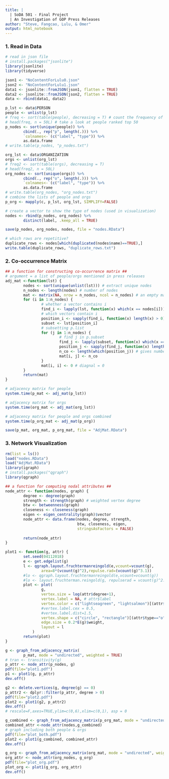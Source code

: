 ```yaml
---
title: |
  | SoDA 501 - Final Project
  | An Investigation of GOP Press Releases 
author: "Steve, Fangcao, Lulu, & Omer"
output: html_notebook
---
```


### 1. Read in Data

```r
# read in json file
# install.packages("jsonlite")
library(jsonlite)
library(tidyverse)

json1 <- "NoContentForLulu0.json"
json2 <- "NoContentForLulu1.json"
data1 <- jsonlite::fromJSON(json1, flatten = TRUE)
data2 <- jsonlite::fromJSON(json2, flatten = TRUE)
data <- rbind(data1, data2)

p_lst <- data$PERSON
people <- unlist(p_lst)
# freq <- sort(table(people), decreasing = T) # count the frequency of occurrences of each person
# head(freq, n = 50L) # take a look at people ranked top 50 
p_nodes <- sort(unique(people)) %>% 
        cbind(., rep("p", length(.))) %>%
        `colnames<-`(c("label", "type")) %>%
        as.data.frame
# write.table(p_nodes, "p_nodes.txt")

org_lst <- data$ORGANIZATION
orgs <- unlist(org_lst)
# freq2 <- sort(table(orgs), decreasing = T)
# head(freq2, n = 50L)
org_nodes <- sort(unique(orgs)) %>% 
        cbind(., rep("o", length(.))) %>%
        `colnames<-`(c("label", "type")) %>%
        as.data.frame
# write.table(org_nodes, "org_nodes.txt")
# combine the lists of people and orgs
p_org <- mapply(c, p_lst, org_lst, SIMPLIFY=FALSE)

# create a vector to show the type of nodes (used in visualization)
nodes <- rbind(p_nodes, org_nodes) %>% 
        distinct(label, .keep_all = TRUE)

save(p_nodes, org_nodes, nodes, file = "nodes.RData")

# which rows are repetitive?
duplicate_rows <- nodes[which(duplicated(nodes$name)==TRUE),]
write.table(duplicate_rows, "duplicate_rows.txt")
```

### 2. Co-occurrence Matrix

```r
## a function for constructing co-occurrence matrix ##
# argument = a list of people/orgs mentioned in press releases
adj_mat <-function(lst) {
        nodes <- sort(unique(unlist(lst))) # extract unique nodes
        n_nodes <- length(nodes) # number of nodes
        mat <- matrix(NA, nrow = n_nodes, ncol = n_nodes) # an empty matrix to store values of co-occurrence
        for (i in 1:n_nodes) {
                # whether a vector contains i
                find_i <- lapply(lst, function(x) which(x == nodes[i]))
                # which vectors contain i
                position_i <- sapply(find_i, function(x) length(x) > 0)
                subset <- lst[position_i]
                # subsetting p.list
                for (j in 1:n_nodes) {
                        # find j in p.subset
                        find_j <- lapply(subset, function(x) which(x == nodes[j]))
                        position_j <- sapply(find_j, function(x) length(x) > 0)
                        n_co <- length(which(position_j)) # gives number of co-occurrence
                        mat[i, j] <- n_co
                }
                mat[i, i] <- 0 # diagnal = 0
        }
        return(mat)
}        

# adjacency matrix for people
system.time(p_mat <- adj_mat(p_lst))

# adjacency matrix for orgs 
system.time(org_mat <- adj_mat(org_lst))

# adjacency matrix for people and orgs combined
system.time(p_org_mat <- adj_mat(p_org))

save(p_mat, org_mat, p_org_mat, file = "AdjMat.RData")

```

### 3. Network Visualization

```r
rm(list = ls())
load("nodes.RData")
load("AdjMat.RData")
library(igraph)
# install.packages("qgraph")
library(qgraph)

## a function for computing nodal attributes ##
node_attr <- function(nodes, graph) {
        degree <- degree(graph)
        strength <- strength(graph) # weighted vertex degree
        btw <- betweenness(graph)
        closeness <- closeness(graph)
        eigen <- eigen_centrality(graph)$vector
        node_attr <- data.frame(nodes, degree, strength, 
                                btw, closeness, eigen,
                                stringsAsFactors = FALSE)
        
        return(node_attr)
}

plot1 <- function(g, attr) {
        set.seed(04112018)
        e <- get.edgelist(g)
        l <- qgraph.layout.fruchtermanreingold(e,vcount=vcount(g), 
                area=8*(vcount(g)^2),repulse.rad=(vcount(g)^3.1))
        #lo <- qgraph.layout.fruchtermanreingold(e,vcount=vcount(g))
        #lo <- layout.fruchterman.reingold(g, repulserad = vcount(g)^2.8, area = vcount(g)^2.3, niter = 1000)
        plot <- plot(
                g, 
                vertex.size = log(attr$degree+1),
                vertex.label = NA, # attr$label
                vertex.color = c("lightseagreen", "lightsalmon")[(attr$type=="o") +1],
                #vertex.label.cex = 0.5,
                #vertex.label.dist=1.5,
                vertex.shape = c("circle", "rectangle")[(attr$type=="o") +1],
                edge.size = 0.2*E(g)$weight,
                layout = l
            )
        return(plot)
}

g <- graph_from_adjacency_matrix(
        p_mat, mode = "undirected", weighted = TRUE)
# tran <- transitivity(g)
p_attr <- node_attr(p_nodes, g)       
pdf(file="plot1.pdf")
p1 <- plot1(g, p_attr)
dev.off()

g2 <- delete.vertices(g, degree(g) == 0)
p_attr2 <- dplyr::filter(p_attr, degree > 0)
pdf(file="plot2.pdf")
plot2 <- plot1(g2, p_attr2)
dev.off()
# rescale=F,axes=TRUE,ylim=c(0,6),xlim=c(0,1), asp = 0

g_combined <- graph_from_adjacency_matrix(p_org_mat, mode = "undirected", weighted = TRUE)
combined_attr <-node_attr(nodes,g_combined)
# graph including both people & orgs
pdf(file="plot_both.pdf")
plot2 <- plot1(g_combined, combined_attr)
dev.off()

g_org <- graph_from_adjacency_matrix(org_mat, mode = "undirected", weighted = TRUE)
org_attr <- node_attr(org_nodes, g_org)
pdf(file="plot_org.pdf")
plot_org <- plot1(g_org, org_attr)
dev.off()
```

